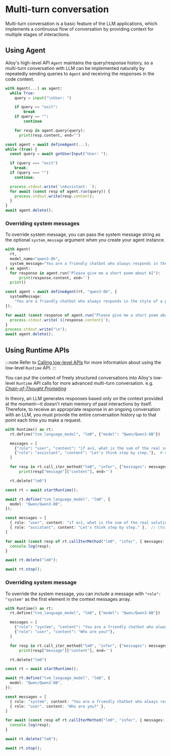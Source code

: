 # Multi-turn conversation

Multi-turn conversation is a basic feature of the LLM applications, which implements a continuous flow of conversation by providing context for multiple stages of interactions.

## Using Agent

Ailoy's high-level API `Agent` maintains the query/response history, so a multi-turn conversation with LLM can be implemented naturally by repeatedly sending queries to `Agent` and receiving the responses  in the code context.

<CodeTabs>

```python
with Agent(...) as agent:
  while True:
    query = input("\nUser: ")

    if query == "exit":
        break
    if query == "":
        continue

    for resp in agent.query(query):
      print(resp.content, end="")
```

```typescript
const agent = await defineAgent(...);
while (true) {
  const query = await getUserInput("User: ");

  if (query === "exit")
    break;
  if (query === "")
    continue;

  process.stdout.write(`\nAssistant: `);
  for await (const resp of agent.run(query)) {
    process.stdout.write(resp.content);
  }
}
await agent.delete();
```

</CodeTabs>

### Overriding system messages

To override system message, you can pass the system message string as the optional `system_message` argument when you create your agent instance.

<CodeTabs>

```python
with Agent(
  rt,
  model_name="qwen3-8b",
  system_message="You are a friendly chatbot who always responds in the style of a pirate.",
) as agent:
  for response in agent.run("Please give me a short poem about AI"):
      print(response.content, end='')
  print()
```

```typescript
const agent = await defineAgent(rt, "qwen3-8b", {
  systemMessage:
    "You are a friendly chatbot who always responds in the style of a pirate.",
});

for await (const response of agent.run("Please give me a short poem about AI")) {
  process.stdout.write(`${response.content}`);
}
process.stdout.write("\n");
await agent.delete();
```

</CodeTabs>

## Using Runtime APIs
:::note
Refer to [Calling low-level APIs](calling-low-level-apis) for more information about using the low-level `Runtime` API.
:::

You can put the context of freely structured conversations into Ailoy's low-level `Runtime` API calls for more advanced multi-turn conversation. e.g. *[Chain-of-Thought Prompting](https://arxiv.org/abs/2201.11903)*

In theory, an LLM generates responses based only on the context provided at the moment—it doesn't retain memory of past interactions by itself. Therefore, to receive an appropriate response in an ongoing conversation with an LLM, you must provide the entire conversation history up to that point each time you make a request.

<CodeTabs>

```python
with Runtime() as rt:
  rt.define("tvm_language_model", "lm0", {"model": "Qwen/Qwen3-8B"})

  messages = [
    {"role": "user", "content": "if a>1, what is the sum of the real solutions of 'sqrt(a-sqrt(a+x))=x'?"},
    {"role": "assistant", "content": "Let's think step by step."},  # Chain-of-Thought prompt
  ]

  for resp in rt.call_iter_method("lm0", "infer", {"messages": messages}):
      print(resp["message"]["content"], end='')

  rt.delete("lm0")
```

```typescript
const rt = await startRuntime();

await rt.define("tvm_language_model", "lm0", {
  model: "Qwen/Qwen3-8B",
});

const messages = [
  { role: "user", content: "if a>1, what is the sum of the real solutions of 'sqrt(a-sqrt(a+x))=x'?" },
  { role: "assistant", content: "Let's think step by step." },  // Chain-of-Thought prompt
]

for await (const resp of rt.callIterMethod("lm0", "infer", { messages: messages })) {
  console.log(resp);
}

await rt.delete("lm0");

await rt.stop();
```

</CodeTabs>

### Overriding system message

To override the system message, you can include a message with `"role": "system"` as the first element in the context messages array.

<CodeTabs>

```python
with Runtime() as rt:
  rt.define("tvm_language_model", "lm0", {"model": "Qwen/Qwen3-8B"})

  messages = [
    {"role": "system", "content": "You are a friendly chatbot who always responds in the style of a pirate."},
    {"role": "user", "content": "Who are you?"},
  ]

  for resp in rt.call_iter_method("lm0", "infer", {"messages": messages}):
      print(resp["message"]["content"], end='')

  rt.delete("lm0")
```

```typescript
const rt = await startRuntime();

await rt.define("tvm_language_model", "lm0", {
  model: "Qwen/Qwen3-8B",
});

const messages = [
  { role: "system", content: "You are a friendly chatbot who always responds in the style of a pirate." },
  { role: "user", content: "Who are you?" },
]

for await (const resp of rt.callIterMethod("lm0", "infer", { messages: messages })) {
  console.log(resp);
}

await rt.delete("lm0");

await rt.stop();
```
</CodeTabs>
